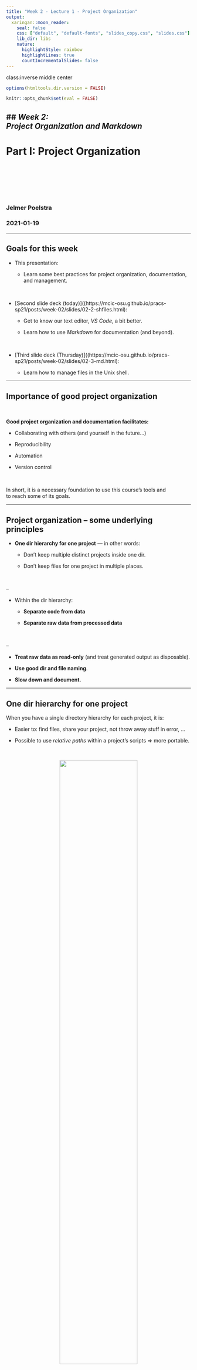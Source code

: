 ```yaml
---
title: "Week 2 - Lecture 1 - Project Organization"
output:
  xaringan::moon_reader:
    seal: false
    css: ["default", "default-fonts", "slides_copy.css", "slides.css"]
    lib_dir: libs
    nature:
      highlightStyle: rainbow
      highlightLines: true
      countIncrementalSlides: false
---
```

class:inverse middle center

```r
options(htmltools.dir.version = FALSE)

knitr::opts_chunk$set(eval = FALSE)
```

## *Week 2: <br> Project Organization and Markdown*
----
# Part I: Project Organization

<br> <br> <br> <br> <br>

### Jelmer Poelstra
### 2021-01-19

---

## Goals for this week


- This presentation:  
  
  - Learn some best practices for project organization, documentation,  
  and management.

<br>

- [Second slide deck (today)]((https://mcic-osu.github.io/pracs-sp21/posts/week-02/slides/02-2-shfiles.html):
  
  - Get to know our text editor, *VS Code*, a bit better.
  
  - Learn how to use *Markdown* for documentation (and beyond).

<br>

- [Third slide deck (Thursday)]((https://mcic-osu.github.io/pracs-sp21/posts/week-02/slides/02-3-md.html):  

  - Learn how to manage files in the Unix shell.

---

## Importance of good project organization

<br>

**Good project organization and documentation facilitates:**

- Collaborating with others (and yourself in the future...)

- Reproducibility

- Automation

- Version control

<br>

In short, it is a necessary foundation to use this course's tools and  
to reach some of its goals.

---

## Project organization &ndash; some underlying principles

- **One dir hierarchy for one project** &mdash; in other words:

  - Don't keep multiple distinct projects inside one dir.

  - Don't keep files for one project in multiple places.

<br>

--

- Within the dir hierarchy:

  - **Separate code from data**

  - **Separate raw data from processed data**

<br>

--

- **Treat raw data as read-only** (and treat generated output as disposable).

- **Use good dir and file naming**.

- **Slow down and document.**

---

## One dir hierarchy for one project

When you have a single directory hierarchy for each project, it is:

- Easier to: find files, share your project,
  not throw away stuff in error, ...

- Possible to use *relative paths* within a project's scripts => more portable.

<br>

<p align="center">
<img src=img/proj-dirs-1.svg width=65%>
</p>

---

## One dir hierarchy for one project (cont.)

<p align="center">
<img src=img/proj-dirs-2.svg width=100%>
</p>

---

## One dir hierarchy for one project (cont.)

<p align="center">
<img src=img/proj-dirs-3.svg width=100%>
</p>

---

## One dir hierarchy for one project (cont.)


### Absolute versus relative path recap:

- **Absolute paths** start from the root directory,
  break when moving a project, and don't generally work across computers.


- **Relative paths** start from a *working dir*: when you always use the root of
  the *project* as the working dir, paths work when moving the project within
  and between computers.

---

## One dir hierarchy for one project (cont.)

### But how to define and separate projects?

From [Wilson et al 2017 - Good Enough Practices in Scientific Computing](https://journals.plos.org/ploscompbiol/article?id=10.1371/journal.pcbi.1005510):

> *As a rule of thumb, divide work into projects based on the overlap in data and*
> *code files.*
>
> *If 2 research efforts share no data or code,*
> *they will probably be easiest to manage independently.*  
>
> *If they share more than half of their data and code, they are probably best*
> *managed together.*

> *If you are building tools that are used in several projects,*
> *the common code should probably be in a project of its own.*

---

## Projects with shared data or code

- To access files outside of the project (e.g., shared across projects),  
  it is easiest to create **links** to these files:

<p align="center">
<img src=img/proj-dirs-4.svg width=60%>
</p>


---

## Projects with shared data or code (cont.)

- But shared data or scripts are generally better stored in separate dirs,  
  and then linked to by each project using them:
  
<p align="center">
<img src=img/proj-dirs-5.svg width=60%>
</p>

--

.content-box-warning[
These strategies do decrease the portability of your project,  
and moving the shared files even within your own computer  
will cause links to break.
]

---

## Projects with shared data or code (cont.)

A more portable method is to *keep shared (multi-project) files online* &ndash;  
this is especially feasible for **scripts** under version control:  

<p align="center">
<img src=img/proj-dirs-6.svg width=70%>
</p>

--

.content-box-info[
For **data**, this is also possible but often not practical due to file sizes. It's easier after data has been deposited in a public repository.
]

---

## Example project dir structures 

.pull-left[

<p align="left">
<img src=img/proj-ex1.png width=100%>
</p>

]

---

## Example project dir structures

.pull-left[

<p align="left">
<img src=img/proj-ex-comb.png width=100%>
</p>

]

.pull-right[
**Several things depend on preferences and project specifics:**
- `data` as single top-level dir?  

- `results` vs `analysis` (Buffalo)

- `src` (source) vs `scripts` vs `workflow`

- Where to put figures &ndash; `results/plots/qc` or `results/qc/plots/`?
]

--

.content-box-info[
**Other best practices:**

- Use subdirectories liberally (e.g. within `analysis`, `scripts`).
  
- Also add *READMEs* within dirs.
]

---

## File naming

**Three principles for good file names**
([Jenny Bryan](https://speakerdeck.com/jennybc/how-to-name-files)):

- Machine-readable

- Human-readable

- Playing well with default ordering

---

## File naming: Machine-readable

Consistent and informative naming helps to *programmatically find  
and process files.*

- In file names, provide **metadata** like Sample ID, date, and treatment:
  
  - `sample032_2016-05-03_low.txt`  
  
  - `samples_soil_treatmentA_2019-01.txt`

- Now, you can use **globbing** to select samples from a certain month or
  treatment (*more about this on Thursday*):
  ```sh
  $ ls *2016-05*
  
  $ ls *treatmentA*
  ```

--

.content-box-info[
*Suffices*, like `.txt`, `.md`, and `.csv` are generally not necessary
in Unix, but are still useful to distinguish file types easily and programmatically.
]

---

## File naming: Machine-readable (cont.)

- Spaces in file names lead to inconvenience or trouble:
  
  ```sh
  $ mkdir "raw sequences"
  $ mkdir sequences
  
  $ rm -rf raw sequences
  ```

- More generally, only use the following in file names:
  - Alphanumeric characters <kbd>A-Za-z0-9</kbd>
  - Underscores <kbd>_</kbd>
  - Hyphens (dashes) <kbd>-</kbd>
  - Periods (dots) <kbd>.</kbd>
  
---

## File naming: Human-readable

> *"Name all files to reflect their content or function.*
> *For example, use names such as bird_count_table.csv, manuscript.md,*
> *or sightings_analysis.py.*"  
> [Wilson et al. 2017](https://journals.plos.org/ploscompbiol/article?id=10.1371/journal.pcbi.1005510)
  
---

## File naming: Combining machine- and human-readable

- *One* good way (opinionated recommendations):
  
  - Use **underscores <kbd>_</kbd> to delimit units** you may later want to
    separate on (extract with `cut`, etc.): sampleID, batch, treatment, date.
  
  - Within such units, use **dashes <kbd>-</kbd> to delimit words**:
    `grass-samples`.
  
  - Limit the use of **periods <kbd>.</kbd> to indicate file extensions**.
  
  - (Generally *avoid capitals*.)

<br>

- For example:
  ```sh
  mmus001_treatmentA_filtered-mq30-only_sorted_dedupped.bam
  mmus002_treatmentA_filtered-mq30-only_sorted_dedupped.bam
  .
  .
  .
  mmus086_treatmentG_filtered-mq30-only_sorted_dedupped.bam
  ```

  
---

## File naming: Ordering

- Use **leading zeros** for lexicographic sorting: `sample005`.

- **Dates** should always be written as `YYYY-MM-DD`: `2020-10-11`.

- Can **group similar files together** by starting with same phrase,  
  and **number scripts** according to their execution order:
  ```sh
  DE-01_normalize.R
  DE-02_test.R
  DE-03_process-significant.R
  ```

---

## Slow down and document

**Use README files to document:**
  
- Your methods
  
- Where/when/how each data and metadata file originated
  
- Versions of software, databases, reference genomes
  
- *...Everything needed to rerun whole project*

<br>

.content-box-info[
See this week's Buffalo chapter (Ch. 2) for further details.
]  

---

## Slow down and document &ndash; Use plain text files

**Plain text files offer several benefits over proprietary & binary formats**
(like `.docx` and `.xlsx`):

- Can be accessed on any computer, including over remote connections

- Are future-proof

- Allow to be version-controlled

<br>

--

.content-box-answer[
These considerations apply not just to files for documentation,  
but also to data files, etc!
]

---
class: inverse middle center

# Questions?

----

<br> <br> <br> <br>

---
background-color: #f2f5eb
name: software

## Bonus: Managing software

- Keep track of the versions of software that you use!

- At OSC, load modules *with* a version specification --
  otherwise, you may not know what you used,
  and default versions changes can go unnoticed.
  
  ```sh
  # Load default -- you can bet this will be a different one in a year or two
  module load R 
  
  # Preferred:
  module load R/4.0.2
  ```
  
- `conda` environments can be useful too,
  e.g. for maintaining multiple versions of the same software,
  or being able to run mutually incompatible software.

.content-box-info[
We'll talk more about this in the OSC (Week 6) and Snakemake (Week 12) modules.
]
